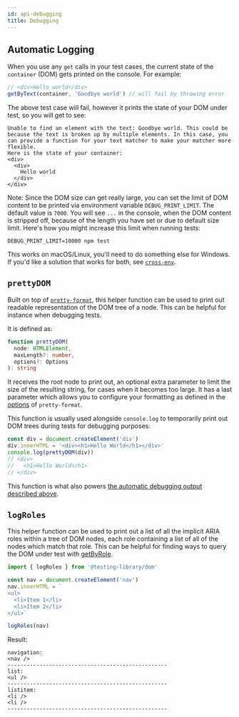 ```yaml
---
id: api-debugging
title: Debugging
---
```


## Automatic Logging

When you use any `get` calls in your test cases, the current state of the
`container` (DOM) gets printed on the console. For example:

```javascript
// <div>Hello world</div>
getByText(container, 'Goodbye world') // will fail by throwing error
```

The above test case will fail, however it prints the state of your DOM under
test, so you will get to see:

```
Unable to find an element with the text: Goodbye world. This could be because the text is broken up by multiple elements. In this case, you can provide a function for your text matcher to make your matcher more flexible.
Here is the state of your container:
<div>
  <div>
    Hello world
  </div>
</div>
```

Note: Since the DOM size can get really large, you can set the limit of DOM
content to be printed via environment variable `DEBUG_PRINT_LIMIT`. The default
value is `7000`. You will see `...` in the console, when the DOM content is
stripped off, because of the length you have set or due to default size limit.
Here's how you might increase this limit when running tests:

```
DEBUG_PRINT_LIMIT=10000 npm test
```

This works on macOS/Linux, you'll need to do something else for Windows. If
you'd like a solution that works for both, see
[`cross-env`](https://www.npmjs.com/package/cross-env).

## `prettyDOM`

Built on top of
[`pretty-format`](https://github.com/facebook/jest/tree/master/packages/pretty-format),
this helper function can be used to print out readable representation of the DOM
tree of a node. This can be helpful for instance when debugging tests.

It is defined as:

```typescript
function prettyDOM(
  node: HTMLElement,
  maxLength?: number,
  options?: Options
): string
```

It receives the root node to print out, an optional extra parameter to limit the
size of the resulting string, for cases when it becomes too large. It has a last
parameter which allows you to configure your formatting as defined in the
[options](https://github.com/facebook/jest/tree/master/packages/pretty-format#usage-with-options)
of `pretty-format`.

This function is usually used alongside `console.log` to temporarily print out
DOM trees during tests for debugging purposes:

```javascript
const div = document.createElement('div')
div.innerHTML = '<div><h1>Hello World</h1></div>'
console.log(prettyDOM(div))
// <div>
//   <h1>Hello World</h1>
// </div>
```

This function is what also powers
[the automatic debugging output described above](#debugging).

## `logRoles`

This helper function can be used to print out a list of all the implicit ARIA
roles within a tree of DOM nodes, each role containing a list of all of the
nodes which match that role. This can be helpful for finding ways to query the
DOM under test with [getByRole](queries/byrole.mdx).

```javascript
import { logRoles } from '@testing-library/dom'

const nav = document.createElement('nav')
nav.innerHTML = `
<ul>
  <li>Item 1</li>
  <li>Item 2</li>
</ul>`

logRoles(nav)
```

Result:

```
navigation:
<nav />
--------------------------------------------------
list:
<ul />
--------------------------------------------------
listitem:
<li />
<li />
--------------------------------------------------
```
